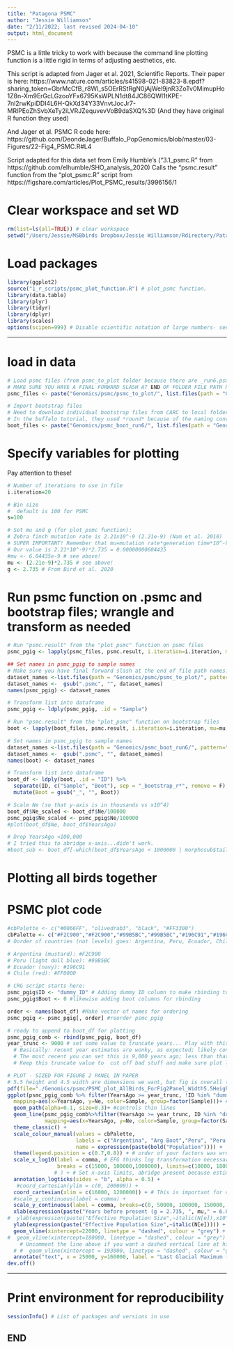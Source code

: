 ```yaml
---
title: "Patagona PSMC"
author: "Jessie Williamson"
date: "2/11/2022; last revised 2024-04-10"
output: html_document
---
```


PSMC is a little tricky to work with because the command line plotting function is a little rigid in terms of adjusting aesthetics, etc. 


This script is adapted from Jager et al. 2021, Scientific Reports. Their paper is here: https://www.nature.com/articles/s41598-021-83823-8.epdf?sharing_token=GbrMcCfB_r8Wl_s5OErRStRgN0jAjWel9jnR3ZoTv0MimupHo1Z8n-Xm9ErGcLGzooYFx6795KsWPLN1dt84JC86QWl1tKPE-7nl2rwKpiDDI4L6H-QkXd34Y33VnvtJocJr7-MRlPEoZhSvbXeTy2iLVRJZequvevVoB9daSXQ%3D
(And they have original R function they used)

And Jager et al. PSMC R code here: https://github.com/DeondeJager/Buffalo_PopGenomics/blob/master/03-Figures/22-Fig4_PSMC.R#L4

Script adapted for this data set from Emily Humble's ("3.1_psmc.R" from https://github.com/elhumble/SHO_analysis_2020)
Calls the "psmc.result" function from the "plot_psmc.R" script from https://figshare.com/articles/Plot_PSMC_results/3996156/1


# Clear workspace and set WD
```R
rm(list=ls(all=TRUE)) # clear workspace 
setwd("/Users/Jessie/MSBbirds Dropbox/Jessie Williamson/Rdirectory/Patagona")
```

# Load packages
```r
library(ggplot2)
source("1_r_scripts/psmc_plot_function.R") # plot_psmc function. 
library(data.table)
library(plyr)
library(tidyr)
library(dplyr)
library(scales)
options(scipen=999) # Disable scientific notation of large numbers- see "Scipen" under ?options
```


_____


# load in data 
```R
# Load psmc files (from psmc_to_plot folder because there are _run6.psmc files from other birds that we don't want to use)
# MAKE SURE YOU HAVE A FINAL FORWARD SLASH AT END OF FOLDER FILE PATH NAME!!!!
psmc_files <- paste("Genomics/psmc/psmc_to_plot/", list.files(path = "Genomics/psmc/psmc_to_plot/", pattern="*run6.psmc"), sep = "") 

# Import bootstrap files
# Need to download individual bootstrap files from CARC to local folder
# In the buffalo tutorial, they used *round* because of the naming convention of their PSMC bootstraps
boot_files <- paste("Genomics/psmc_boot_run6/", list.files(path = "Genomics/psmc_boot_run6/", pattern="*r*"), sep = "")
```


# Specify variables for plotting
Pay attention to these! 
```r
# Number of iterations to use in file
i.iteration=20 

# Bin size 
#  default is 100 for PSMC
s=100 

# Set mu and g (for plot_psmc function):
# Zebra finch mutation rate is 2.21x10^-9 (2.21e-9) (Nam et al. 2010)
# SUPER IMPORTANT! Remember that mu=mutation rate*generation time*10^-9
# Our value is 2.21*10^-9)*2.735 = 0.00000000604435
#mu <- 6.04435e-9 # see above! 
mu <- (2.21e-9)*2.735 # see above! 
g <- 2.735 # From Bird et al. 2020
```


# Run psmc function on .psmc and bootstrap files; wrangle and transform as needed
```r
# Run "psmc.result" from the "plot_psmc" function on psmc files 
psmc_pgig <- lapply(psmc_files, psmc.result, i.iteration=i.iteration, mu=mu, s=s, g=g)

## Set names in psmc_pgig to sample names
# Make sure you have final forward slash at the end of file path names! 
dataset_names <-list.files(path = "Genomics/psmc/psmc_to_plot/", pattern="*run6.psmc")
dataset_names <-  gsub(".psmc", "", dataset_names)
names(psmc_pgig) <- dataset_names

# Transform list into dataframe
psmc_pgig <- ldply(psmc_pgig, .id = "Sample")  

# Run "psmc.result" from the "plot_psmc" function on bootstrap files 
boot <- lapply(boot_files, psmc.result, i.iteration=i.iteration, mu=mu, s=s, g=g)

# Set names in psmc_pgig to sample names
dataset_names <-list.files(path = "Genomics/psmc_boot_run6/", pattern="*r*") # just want run naming pattern!
dataset_names <-  gsub(".psmc", "", dataset_names)
names(boot) <- dataset_names

# Transform list into dataframe
boot_df <- ldply(boot, .id = "ID") %>%
  separate(ID, c("Sample", "Boot"), sep = "_bootstrap_r*", remove = F) %>% # sep needs to correspond to my run naming convention
  mutate(Boot = gsub("_", "", Boot))

# Scale Ne (so that y-axis is in thousands vs x10^4)
boot_df$Ne_scaled <- boot_df$Ne/100000
psmc_pgig$Ne_scaled <- psmc_pgig$Ne/100000
#plot(boot_df$Ne, boot_df$YearsAgo)

# Drop YearsAgo <100,000
# I tried this to abridge x-axis...didn't work. 
#boot_sub <- boot_df[-which(boot_df$YearsAgo < 1000000 | morphosub$tail > 92),] # # 1 outlier
```


# Plotting all birds together 

# PSMC plot code
```r
#cbPalette <- c("#0066FF", "olivedrab3", "black", "#FF3300")
cbPalette <- c("#F2C900","#F2C900","#99B5BC","#99B5BC","#196C91","#196C91","#FF0000","#FF0000")
# Oorder of countries (not levels) goes: Argentina, Peru, Ecuador, Chile

# Argentina (mustard): #F2C900
# Peru (light dull blue): #99B5BC
# Ecuador (navy): #196C91
# Chile (red): #FF0000

# CRG script starts here: 
psmc_pgig$ID <- "dummy_ID" # Adding dummy ID column to make rbinding to boot_df possible
psmc_pgig$Boot <- 0 #likewise adding boot columns for rbinding

order <- names(boot_df) #Make vector of names for ordering
psmc_pgig <- psmc_pgig[, order] #reorder psmc_pgig

# ready to append to boot_df for plotting
psmc_pgig_comb <- rbind(psmc_pgig, boot_df)
year_trunc <- 9000 # set some value to truncate years... Play with this as you see fit.
  # Basically: recent year estimates are wonky, as expected; likely contribute to axis issues
  # The most recent you can set this is 9,000 years ago; less than that and the whole plot flattens out
  # Keep this truncate value to  cut off bad stuff and make sure plot looks good 

# PLOT - SIZED FOR FIGURE 2 PANEL IN PAPER
# 5.5 height and 4.5 width are dimensions we want, but fig is overall too small
pdf(file="./Genomics/psmc/PSMC_plot_AllBirds_ForFig2Panel_Width5.5Height5.5_2023-04-04.pdf", height=5.5, width=5.5)
ggplot(psmc_pgig_comb %>% filter(YearsAgo >= year_trunc, !ID %in% "dummy_ID"),
  mapping=aes(x=YearsAgo, y=Ne, color=Sample, group=factor(Sample)))+ # selecting raw #bootstraps by group to plot thin lines 
  geom_path(alpha=0.1, size=0.3)+ #controls thin lines 
  geom_line(psmc_pgig_comb%>%filter(YearsAgo >= year_trunc, ID %in% "dummy_ID"), 
            mapping=aes(x=YearsAgo, y=Ne, color=Sample, group=factor(Sample)), size=0.7)+ # Controls mean bootstrap values (thick lines)
  theme_classic() +
  scale_colour_manual(values = cbPalette,
                      labels = c("Argentina", "Arg Boot","Peru", "Peru Boot","Ecuador", "Ec Boot","Chile", "ChileBoot"),
                      name = expression(paste(bold("Population")))) +
  theme(legend.position = c(0.7,0.8)) + # order of your factors was wrong. This should be correct but look at data frame to make sure they're correct
  scale_x_log10(label = comma, # EFG thinks log transformation necessary bc mostly long windows so looks weird w/out it
                breaks = c(15000, 100000,1000000), limits=c(10000, 1800000)) + # adjust limits to cut off large values
               # ) + # Set x-axis limits, abridge present because estimates wonky limits=c(19000,10000000),expand = c(0,0)
  annotation_logticks(sides = "b", alpha = 0.5) +
   #coord_cartesian(ylim = c(0, 200000)) + 
  coord_cartesian(xlim = c(16000, 1200000)) + # This is important for constraining the axis to cut of wonky present and past values 
  #scale_y_continuous(label = comma) +
  scale_y_continuous(label = comma, breaks=c(0, 50000, 100000, 150000, 200000), limits=c(0, 200000)) +
  xlab(expression(paste("Years before present (g = 2.735, ", mu," = 6.04435e-9",")"))) +  
#  ylab(expression(paste("Effective Population Size",~italic(N[e]),x10^4))) + # If plotting Ne_scaled
  ylab(expression(paste("Effective Population Size",~italic(N[e])))) + # If NOT plotting Ne scaled
  geom_vline(xintercept=22000, linetype = "dashed", colour = "grey") + # Last Glacial Maximum
#  geom_vline(xintercept=180000, linetype = "dashed", colour = "grey") + # TRYING TO EYEBALL HISTORICAL DIVERGENCE 
    # Uncomment the line above if you want a dashed vertical line at historical divergence
  # #  geom_vline(xintercept = 193000, linetype = "dashed", colour = "grey") + # Subspecies split
  annotate("text", x = 25000, y=160000, label = "Last Glacial Maximum (LGM)", angle = -90, size = 4, colour="grey")
dev.off()
```

---


# Print environment for reproducibility
```r
sessionInfo() # List of packages and versions in use 
```

###########

## END 
